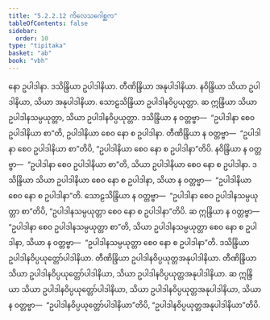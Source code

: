 ```yaml
---
title: "5.2.2.12 ကိလေသဂေါစ္ဆက"
tableOfContents: false
sidebar:
  order: 10
type: "tipitaka"
basket: "ab"
book: "vbh"
---
```



<DynamicBreadcrumb />

<Paragraph number="931" book="vbh">
နော ဥပါဒါနာ. ဒသိန္ဒြိယာ ဥပါဒါနိယာ. တီဏိန္ဒြိယာ အနုပါဒါနိယာ. နဝိန္ဒြိယာ သိယာ ဥပါဒါနိယာ, သိယာ အနုပါဒါနိယာ. သောဠသိန္ဒြိယာ ဥပါဒါနဝိပ္ပယုတ္တာ. ဆ ဣန္ဒြိယာ သိယာ ဥပါဒါနသမ္ပယုတ္တာ, သိယာ ဥပါဒါနဝိပ္ပယုတ္တာ. ဒသိန္ဒြိယာ န ဝတ္တဗ္ဗာ—  “ဥပါဒါနာ စေဝ ဥပါဒါနိယာ စာ”တိ, ဥပါဒါနိယာ စေဝ နော စ ဥပါဒါနာ. တီဏိန္ဒြိယာ န ဝတ္တဗ္ဗာ—  “ဥပါဒါနာ စေဝ ဥပါဒါနိယာ စာ”တိပိ, “ဥပါဒါနိယာ စေဝ နော စ ဥပါဒါနာ”တိပိ. နဝိန္ဒြိယာ န ဝတ္တဗ္ဗာ—  “ဥပါဒါနာ စေဝ ဥပါဒါနိယာ စာ”တိ, သိယာ ဥပါဒါနိယာ စေဝ နော စ ဥပါဒါနာ. ဒသိန္ဒြိယာ သိယာ ဥပါဒါနိယာ စေဝ နော စ ဥပါဒါနာ, သိယာ န ဝတ္တဗ္ဗာ—  “ဥပါဒါနိယာ စေဝ နော စ ဥပါဒါနာ”တိ.
</Paragraph>

<Paragraph number="932" book="vbh">
သောဠသိန္ဒြိယာ န ဝတ္တဗ္ဗာ—  “ဥပါဒါနာ စေဝ ဥပါဒါနသမ္ပယုတ္တာ စာ”တိပိ, “ဥပါဒါနသမ္ပယုတ္တာ စေဝ နော စ ဥပါဒါနာ”တိပိ. ဆ ဣန္ဒြိယာ န ဝတ္တဗ္ဗာ—  “ဥပါဒါနာ စေဝ ဥပါဒါနသမ္ပယုတ္တာ စာ”တိ, သိယာ ဥပါဒါနသမ္ပယုတ္တာ စေဝ နော စ ဥပါဒါနာ, သိယာ န ဝတ္တဗ္ဗာ—  “ဥပါဒါနသမ္ပယုတ္တာ စေဝ နော စ ဥပါဒါနာ”တိ. ဒသိန္ဒြိယာ ဥပါဒါနဝိပ္ပယုတ္တော်ပါဒါနိယာ. တီဏိန္ဒြိယာ ဥပါဒါနဝိပ္ပယုတ္တအနုပါဒါနိယာ. တီဏိန္ဒြိယာ သိယာ ဥပါဒါနဝိပ္ပယုတ္တော်ပါဒါနိယာ, သိယာ ဥပါဒါနဝိပ္ပယုတ္တအနုပါဒါနိယာ. ဆ ဣန္ဒြိယာ သိယာ ဥပါဒါနဝိပ္ပယုတ္တော်ပါဒါနိယာ, သိယာ ဥပါဒါနဝိပ္ပယုတ္တအနုပါဒါနိယာ, သိယာ န ဝတ္တဗ္ဗာ—  “ဥပါဒါနဝိပ္ပယုတ္တော်ပါဒါနိယာ”တိပိ, “ဥပါဒါနဝိပ္ပယုတ္တအနုပါဒါနိယာ”တိပိ.
</Paragraph>